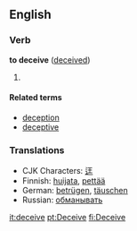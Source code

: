 ==English==
===Verb===
'''to deceive''' ([[deceived]])
#
{{substub}}

====Related terms====
*[[deception]]
*[[deceptive]]

===Translations===
*CJK Characters: [[迋]]
*Finnish: [[huijata]], [[pettää]]
*German: [[betrügen]], [[täuschen]]
*Russian: [[обманывать]]

[[it:deceive]]
[[pt:Deceive]]
[[fi:Deceive]]